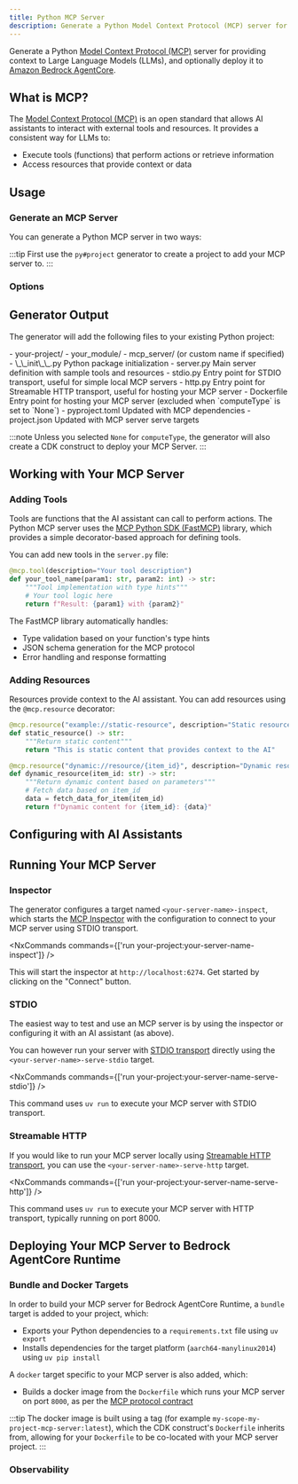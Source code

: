 ```yaml
---
title: Python MCP Server
description: Generate a Python Model Context Protocol (MCP) server for providing context to Large Language Models
---
```



Generate a Python [Model Context Protocol (MCP)](https://modelcontextprotocol.io/) server for providing context to Large Language Models (LLMs), and optionally deploy it to [Amazon Bedrock AgentCore](https://docs.aws.amazon.com/bedrock-agentcore/latest/devguide/).

## What is MCP?

The [Model Context Protocol (MCP)](https://modelcontextprotocol.io/) is an open standard that allows AI assistants to interact with external tools and resources. It provides a consistent way for LLMs to:

- Execute tools (functions) that perform actions or retrieve information
- Access resources that provide context or data

## Usage

### Generate an MCP Server

You can generate a Python MCP server in two ways:

<RunGenerator generator="py#mcp-server" />

:::tip
First use the <Link path="/guides/python-project">`py#project`</Link> generator to create a project to add your MCP server to.
:::

### Options

<GeneratorParameters generator="py#mcp-server" />

## Generator Output

The generator will add the following files to your existing Python project:

<FileTree>
  - your-project/
    - your_module/
      - mcp_server/ (or custom name if specified)
        - \_\_init\_\_.py Python package initialization
        - server.py Main server definition with sample tools and resources
        - stdio.py Entry point for STDIO transport, useful for simple local MCP servers
        - http.py Entry point for Streamable HTTP transport, useful for hosting your MCP server
        - Dockerfile Entry point for hosting your MCP server (excluded when `computeType` is set to `None`)
    - pyproject.toml Updated with MCP dependencies
    - project.json Updated with MCP server serve targets
</FileTree>

:::note
Unless you selected `None` for `computeType`, the generator will also create a CDK construct to deploy your MCP Server.
:::

## Working with Your MCP Server

### Adding Tools

Tools are functions that the AI assistant can call to perform actions. The Python MCP server uses the [MCP Python SDK (FastMCP)](https://github.com/modelcontextprotocol/python-sdk) library, which provides a simple decorator-based approach for defining tools.

You can add new tools in the `server.py` file:

```python
@mcp.tool(description="Your tool description")
def your_tool_name(param1: str, param2: int) -> str:
    """Tool implementation with type hints"""
    # Your tool logic here
    return f"Result: {param1} with {param2}"
```

The FastMCP library automatically handles:
- Type validation based on your function's type hints
- JSON schema generation for the MCP protocol
- Error handling and response formatting

### Adding Resources

Resources provide context to the AI assistant. You can add resources using the `@mcp.resource` decorator:

```python
@mcp.resource("example://static-resource", description="Static resource example")
def static_resource() -> str:
    """Return static content"""
    return "This is static content that provides context to the AI"

@mcp.resource("dynamic://resource/{item_id}", description="Dynamic resource example")
def dynamic_resource(item_id: str) -> str:
    """Return dynamic content based on parameters"""
    # Fetch data based on item_id
    data = fetch_data_for_item(item_id)
    return f"Dynamic content for {item_id}: {data}"
```

## Configuring with AI Assistants

<Snippet name="mcp/configuration-py" parentHeading="Configuring with AI Assistants" />

## Running Your MCP Server

### Inspector

The generator configures a target named `<your-server-name>-inspect`, which starts the [MCP Inspector](https://github.com/modelcontextprotocol/inspector) with the configuration to connect to your MCP server using STDIO transport.

<NxCommands commands={['run your-project:your-server-name-inspect']} />

This will start the inspector at `http://localhost:6274`. Get started by clicking on the "Connect" button.

### STDIO

The easiest way to test and use an MCP server is by using the inspector or configuring it with an AI assistant (as above).

You can however run your server with [STDIO transport](https://modelcontextprotocol.io/docs/concepts/transports#standard-input%2Foutput-stdio) directly using the `<your-server-name>-serve-stdio` target.

<NxCommands commands={['run your-project:your-server-name-serve-stdio']} />

This command uses `uv run` to execute your MCP server with STDIO transport.

### Streamable HTTP

If you would like to run your MCP server locally using [Streamable HTTP transport](https://modelcontextprotocol.io/docs/concepts/transports#streamable-http), you can use the `<your-server-name>-serve-http` target.

<NxCommands commands={['run your-project:your-server-name-serve-http']} />

This command uses `uv run` to execute your MCP server with HTTP transport, typically running on port 8000.

## Deploying Your MCP Server to Bedrock AgentCore Runtime

<Snippet name="mcp/bedrock-deployment" parentHeading="Deploying Your MCP Server to Bedrock AgentCore Runtime" />

### Bundle and Docker Targets

In order to build your MCP server for Bedrock AgentCore Runtime, a `bundle` target is added to your project, which:

- Exports your Python dependencies to a `requirements.txt` file using `uv export`
- Installs dependencies for the target platform (`aarch64-manylinux2014`) using `uv pip install`

A `docker` target specific to your MCP server is also added, which:

- Builds a docker image from the `Dockerfile` which runs your MCP server on port `8000`, as per the [MCP protocol contract](https://docs.aws.amazon.com/bedrock-agentcore/latest/devguide/runtime-service-contract.html#mcp-protocol-contract)

:::tip
The docker image is built using a tag (for example `my-scope-my-project-mcp-server:latest`), which the CDK construct's `Dockerfile` inherits from, allowing for your `Dockerfile` to be co-located with your MCP server project.
:::

### Observability

<Snippet name="mcp/observability" parentHeading="Observability" />
